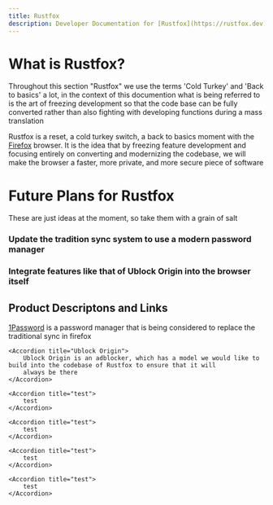 ```yaml
---
title: Rustfox
description: Developer Documentation for [Rustfox](https://rustfox.dev)
---
```


<h1>
    What is Rustfox?
</h1>

  <Accordion title="Terms and Usages">
      Throughout this section "Rustfox" we use the terms 'Cold Turkey' and 'Back to basics' a lot, in the
      context of this documention what is being referred to is the art of freezing development so that the
      code base can be fully converted rather than also fighting with developing functions during a mass
      translation
  </Accordion>

<p align="justify">

Rustfox is a reset, a cold turkey switch, a back to basics moment with the [Firefox](https://firefox.com) browser. It is the idea that by freezing feature development
and focusing entirely on converting and modernizing the codebase, we will make the browser a faster, more private, and more secure piece of software

</p>
















<h1>
    Future Plans for Rustfox
</h1>

<Accordion title="Clarification">
  These are just ideas at the moment, so take them with a grain of salt
</Accordion>

<h3>
    Update the tradition sync system to use a modern password manager
</h3>

<p align="justify">

</p>

<h3>
    Integrate features like that of Ublock Origin into the browser itself
</h3>

<p align="justify">

</p>

<h2>
  Product Descriptons and Links
</h2>

<AccordionGroup>
    <Accordion title="1password" icon="lock">
        <a href="https://1Password.com">1Password</a> is a password manager that is being considered to replace the traditional sync in firefox
    </Accordion>

    <Accordion title="Ublock Origin">
        Ublock Origin is an adblocker, which has a model we would like to build into the codebase of Rustfox to ensure that it will
        always be there
    </Accordion>

    <Accordion title="test">
        test
    </Accordion>

    <Accordion title="test">
        test
    </Accordion>

    <Accordion title="test">
        test
    </Accordion>

    <Accordion title="test">
        test
    </Accordion>
</AccordionGroup>
